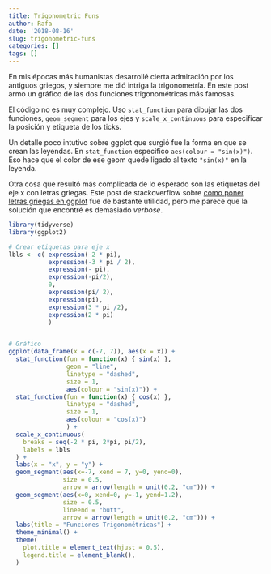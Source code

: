 ```yaml
---
title: Trigonometric Funs
author: Rafa
date: '2018-08-16'
slug: trigonometric-funs
categories: []
tags: []
---
```


En mis épocas más humanistas desarrollé cierta admiración por los antiguos griegos, y siempre me dió intriga la trigonometría. En este post armo un gráfico de las dos funciones trigonométricas más famosas.

El código no es muy complejo. Uso `stat_function` para dibujar las dos funciones, `geom_segment` para los ejes y `scale_x_continuous` para especificar la posición y etiqueta de los ticks.

Un detalle poco intutivo sobre ggplot que surgió fue la forma en que se crean las leyendas. En `stat_function` especifico `aes(colour = "sin(x)")`. Eso hace que el color de ese geom quede ligado al texto `"sin(x)"` en la leyenda.

Otra cosa que resultó más complicada de lo esperado son las etiquetas del eje x con letras griegas. Este post de stackoverflow sobre [como poner letras griegas en ggplot](https://stackoverflow.com/questions/5293715/how-to-use-greek-symbols-in-ggplot2) fue de bastante utilidad, pero me parece que la solución que encontré es demasiado *verbose*.


```r
library(tidyverse)
library(ggplot2)

# Crear etiquetas para eje x
lbls <- c( expression(-2 * pi),
           expression(-3 * pi / 2),
           expression(- pi),
           expression(-pi/2),
           0,
           expression(pi/ 2),
           expression(pi),
           expression(3 * pi /2),
           expression(2 * pi)
           )


# Gráfico
ggplot(data_frame(x = c(-7, 7)), aes(x = x)) +
  stat_function(fun = function(x) { sin(x) }, 
                geom = "line", 
                linetype = "dashed", 
                size = 1,
                aes(colour = "sin(x)")) +
  stat_function(fun = function(x) { cos(x) },
                linetype = "dashed",
                size = 1,
                aes(colour = "cos(x)")
                ) +
  scale_x_continuous(
    breaks = seq(-2 * pi, 2*pi, pi/2),
    labels = lbls
  ) + 
  labs(x = "x", y = "y") + 
  geom_segment(aes(x=-7, xend = 7, y=0, yend=0), 
               size = 0.5,
               arrow = arrow(length = unit(0.2, "cm"))) + 
  geom_segment(aes(x=0, xend=0, y=-1, yend=1.2),
               size = 0.5,
               lineend = "butt",
               arrow = arrow(length = unit(0.2, "cm"))) + 
  labs(title = "Funciones Trigonométricas") + 
  theme_minimal() + 
  theme(
    plot.title = element_text(hjust = 0.5),
    legend.title = element_blank(),
  ) 
```
 
 